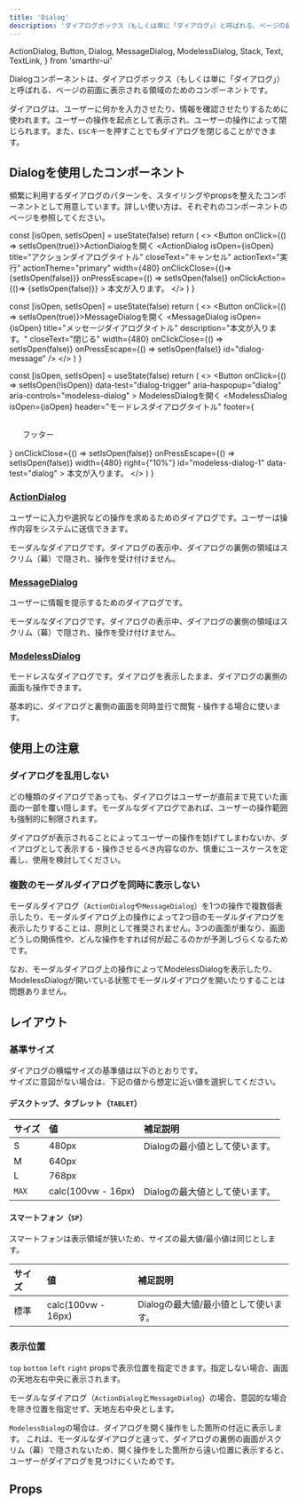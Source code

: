 ```yaml
---
title: 'Dialog'
description: 'ダイアログボックス（もしくは単に「ダイアログ」）と呼ばれる、ページの前面に表示される領域のためのコンポーネントです。'
---
```


  ActionDialog,
  Button,
  Dialog,
  MessageDialog,
  ModelessDialog,
  Stack,
  Text,
  TextLink,
} from 'smarthr-ui'

Dialogコンポーネントは、ダイアログボックス（もしくは単に「ダイアログ」）と呼ばれる、ページの前面に表示される領域のためのコンポーネントです。

ダイアログは、ユーザーに何かを入力させたり、情報を確認させたりするために使われます。ユーザーの操作を起点として表示され、ユーザーの操作によって閉じられます。また、`ESC`キーを押すことでもダイアログを閉じることができます。

<ComponentStory name="Dialog" />

## Dialogを使用したコンポーネント

頻繁に利用するダイアログのパターンを、スタイリングやpropsを整えたコンポーネントとして用意しています。詳しい使い方は、それぞれのコンポーネントのページを参照してください。

  const [isOpen, setIsOpen] = useState(false)
  return (
    <>
      <Button onClick={() => setIsOpen(true)}>ActionDialogを開く</Button>
      <ActionDialog
        isOpen={isOpen}
        title="アクションダイアログタイトル"
        closeText="キャンセル"
        actionText="実行"
        actionTheme="primary"
        width={480}
        onClickClose={()=> {setIsOpen(false)}}
        onPressEscape={() => setIsOpen(false)}
        onClickAction={()=> {setIsOpen(false)}}
      >
        <Text>本文が入ります。</Text>
      </ActionDialog>
    </>
  )
}

  const [isOpen, setIsOpen] = useState(false)
  return (
    <>
      <Button onClick={() => setIsOpen(true)}>MessageDialogを開く</Button>
      <MessageDialog
        isOpen={isOpen}
        title="メッセージダイアログタイトル"
        description="本文が入ります。"
        closeText="閉じる"
        width={480}
        onClickClose={() => setIsOpen(false)}
        onPressEscape={() => setIsOpen(false)}
        id="dialog-message"
      />
    </>
  )
}

  const [isOpen, setIsOpen] = useState(false)
  return (
    <>
      <Button
        onClick={() => setIsOpen(!isOpen)}
        data-test="dialog-trigger"
        aria-haspopup="dialog"
        aria-controls="modeless-dialog"
      >
        ModelessDialogを開く
      </Button>
      <ModelessDialog
        isOpen={isOpen}
        header="モードレスダイアログタイトル"
        footer={
          <div style="padding:16px 24px">
            フッター
          </div>
          }
        onClickClose={() => setIsOpen(false)}
        onPressEscape={() => setIsOpen(false)}
        width={480}
        right={"10%"}
        id="modeless-dialog-1"
        data-test="dialog"
      >
        <ModelessContent>
          <Text>本文が入ります。</Text>
        </ModelessContent>
      </ModelessDialog>
    </>
  )
}

### [ActionDialog](./action-dialog/)

ユーザーに入力や選択などの操作を求めるためのダイアログです。ユーザーは操作内容をシステムに送信できます。

モーダルなダイアログです。ダイアログの表示中、ダイアログの裏側の領域はスクリム（幕）で隠され、操作を受け付けません。

<ComponentPreview>
  <DynamicActionDialog />
</ComponentPreview>

### [MessageDialog](./message-dialog/)

ユーザーに情報を提示するためのダイアログです。

モーダルなダイアログです。ダイアログの表示中、ダイアログの裏側の領域はスクリム（幕）で隠され、操作を受け付けません。

<ComponentPreview>
  <DynamicMessageDialog />
</ComponentPreview>

### [ModelessDialog](./modeless-dialog/)

モードレスなダイアログです。ダイアログを表示したまま、ダイアログの裏側の画面も操作できます。

基本的に、ダイアログと裏側の画面を同時並行で閲覧・操作する場合に使います。

<ComponentPreview>
  <DynamicModelessDialog />
</ComponentPreview>

## 使用上の注意

### ダイアログを乱用しない

どの種類のダイアログであっても、ダイアログはユーザーが直前まで見ていた画面の一部を覆い隠します。モーダルなダイアログであれば、ユーザーの操作範囲も強制的に制限されます。

ダイアログが表示されることによってユーザーの操作を妨げてしまわないか、ダイアログとして表示する・操作させるべき内容なのか、慎重にユースケースを定義し、使用を検討してください。

### 複数のモーダルダイアログを同時に表示しない

モーダルダイアログ（`ActionDialog`や`MessageDialog`）を1つの操作で複数個表示したり、モーダルダイアログ上の操作によって2つ目のモーダルダイアログを表示したりすることは、原則として推奨されません。3つの画面が重なり、画面どうしの関係性や、どんな操作をすれば何が起こるのかが予測しづらくなるためです。

なお、モーダルダイアログ上の操作によってModelessDialogを表示したり、ModelessDialogが開いている状態でモーダルダイアログを開いたりすることは問題ありません。

## レイアウト
### 基準サイズ

ダイアログの横幅サイズの基準値は以下のとおりです。  
サイズに意図がない場合は、下記の値から想定に近い値を選択してください。

#### デスクトップ、タブレット（`TABLET`）

| サイズ | 値 | 補足説明 |
| :--- | :--- | :--- |
| S | 480px | Dialogの最小値として使います。 |
| M | 640px |  |
| L | 768px |  |
| `MAX` | calc(100vw - 16px) | Dialogの最大値として使います。 |

#### スマートフォン（`SP`）

スマートフォンは表示領域が狭いため、サイズの最大値/最小値は同じとします。

| サイズ | 値 | 補足説明 |
| :--- | :--- | :--- |
| 標準 | calc(100vw - 16px) | Dialogの最大値/最小値として使います。 |


### 表示位置

`top` `bottom` `left` `right` propsで表示位置を指定できます。指定しない場合、画面の天地左右中央に表示されます。

モーダルなダイアログ（`ActionDialog`と`MessageDialog`）の場合、意図的な場合を除き位置を指定せず、天地左右中央とします。

`ModelessDialog`の場合は、ダイアログを開く操作をした箇所の付近に表示します。
これは、モーダルなダイアログと違って、ダイアログの裏側の画面がスクリム（幕）で隠されないため、開く操作をした箇所から遠い位置に表示すると、ユーザーがダイアログを見つけにくいためです。

## Props

<ComponentPropsTable name="Dialog" />
